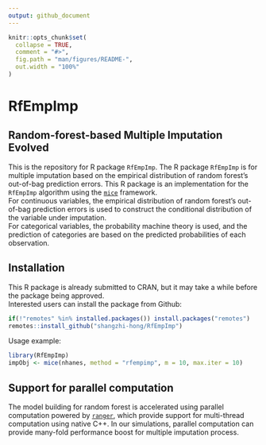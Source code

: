 ```yaml
---
output: github_document
---
```


<!-- README.md is generated from README.Rmd. Please edit that file -->

```r
knitr::opts_chunk$set(
  collapse = TRUE,
  comment = "#>",
  fig.path = "man/figures/README-",
  out.width = "100%"
)
```

# RfEmpImp

## Random-forest-based Multiple Imputation Evolved
This is the repository for R package `RfEmpImp`. The R package `RfEmpImp` is
for multiple imputation based on the empirical distribution of random forest's
out-of-bag prediction errors. This R package is an implementation for the `RfEmpImp`
algorithm using the [`mice`](https://CRAN.R-project.org/package=mice) framework.  
For continuous variables, the empirical distribution of random forest's
out-of-bag prediction errors is used to construct the conditional distribution
of the variable under imputation.  
For categorical variables, the probability machine theory is used, and the prediction
of categories are based on the predicted probabilities of each observation.

## Installation
This R package is already submitted to CRAN, but it may take a while before the
package being approved.  
Interested users can install the package from Github:
``` r
if(!"remotes" %in% installed.packages()) install.packages("remotes")
remotes::install_github("shangzhi-hong/RfEmpImp")
```

Usage example:
```r
library(RfEmpImp)
impObj <- mice(nhanes, method = "rfempimp", m = 10, max.iter = 10)
```

## Support for parallel computation
The model building for random forest is accelerated using parallel computation
powered by [`ranger`](https://CRAN.R-project.org/package=ranger), which provide
support for multi-thread computation using native C++.  In our simulations,
parallel computation can provide many-fold performance boost for multiple
imputation process.
